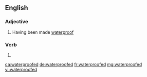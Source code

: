 ==English==

===Adjective===
{{en-adj}}

# Having been made [[waterproof]]

===Verb===
{{head|en|verb form}}

# {{en-past of|waterproof}}

[[ca:waterproofed]]
[[de:waterproofed]]
[[fr:waterproofed]]
[[mg:waterproofed]]
[[vi:waterproofed]]